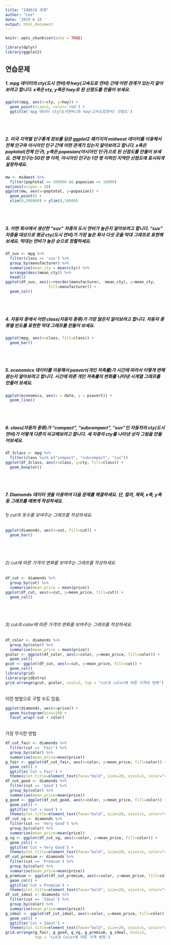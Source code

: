 ```yaml
---
title: "190610 과제"
author: "Lee"
date: '2019 6 10 '
output: html_document
---
```


```r
knitr::opts_chunk$set(echo = TRUE)
```
```r
library(dplyr)
library(ggplot2)
```

## 연습문제

##### 1. mpg 데이터의 cty(도시 연비)와 hwy(고속도로 연비) 간에 어떤 관계가 있는지 알아보려고 합니다. x축은 cty, y축은 hwy로 된 산점도를 만들어 보세요.
```r
ggplot(mpg, aes(x=cty, y=hwy)) +
  geom_point(size=2, color='red') +
  ggtitle('mpg 데이터 cty(도시연비)와 hwy(고속도로연비) 산점도')
```
<br><br>

##### 2. 미국 지역별 인구통계 정보를 담은 ggplot2 패키지의 midwest 데이터를 이용해서 전체 인구와 아시아인 인구 간에 어떤 관계가 있는지 알아보려고 합니다. x축은 poptotal(전체 인구), y축은 popasian(아시아인 인구)으로 된 산점도를 만들어 보세요. 전체 인구는 50만 명 이하, 아시아인 인구는 1만 명 이하인 지역만 산점도에 표시되게 설정하세요.
```r
mw <- midwest %>%
  filter(poptotal <= 500000 && popasian <= 10000)
options(scipen = 10)
ggplot(mw, aes(x=poptotal, y=popasian)) +
  geom_point() +
  xlim(0,500000) + ylim(0,10000)
```
<br><br>

##### 3. 어떤 회사에서 생산한 "suv" 차종의 도시 연비가 높은지 알아보려고 합니다. "suv" 차종을 대상으로 평균 cty(도시 연비)가 가장 높은 회사 다섯 곳을 막대 그래프로 표현해 보세요. 막대는 연비가 높은 순으로 정렬하세요. 
```r
df_suv <- mpg %>%
  filter(class == 'suv') %>%
  group_by(manufacturer) %>%
  summarise(mean_cty = mean(cty)) %>%
  arrange(desc(mean_cty)) %>%
  head(5)
ggplot(df_suv, aes(x=reorder(manufacturer, -mean_cty), y=mean_cty,
                   fill=manufacturer)) +
  geom_col()
```
<br><br>

##### 4. 자동차 중에서 어떤 class(자동차 종류)가 가장 많은지 알아보려고 합니다. 자동차 종류별 빈도를 표현한 막대 그래프를 만들어 보세요.
```r
ggplot(mpg, aes(x=class, fill=class)) +
  geom_bar()
```
<br><br>

##### 5. economics 데이터를 이용해서 psavert(개인 저축률)가 시간에 따라서 어떻게 변해왔는지 알아보려고 합니다. 시간에 따른 개인 저축률의 변화를 나타낸 시계열 그래프를 만들어 보세요.
```r
ggplot(economics, aes(x = date, y = psavert)) + 
  geom_line()
```
<br><br>

##### 6. class(자동차 종류)가 "compact", "subcompact", "suv"인 자동차의 cty(도시 연비)가 어떻게 다른지 비교해보려고 합니다. 세 차종의 cty를 나타낸 상자 그림을 만들어보세요.
```r
df_3class <- mpg %>%
  filter(class %in% c("compact", "subcompact", "suv"))
ggplot(df_3class, aes(x=class, y=cty, fill=class)) +
  geom_boxplot()
```
<br><br>

##### 7. Diamonds 데이터 셋을 이용하여 다음 문제를 해결하세요. 단, 컬러, 제목, x축, y축 등 그래프를 예쁘게 작성하세요.
###### 1) cut의 돗수를 보여주는 그래프를 작성하세요.
```r
ggplot(diamonds, aes(x=cut, fill=cut)) +
  geom_bar()
```
<br><br>

###### 2) cut에 따른 가격의 변화를 보여주는 그래프를 작성하세요. 
```r
df_cut <- diamonds %>%
  group_by(cut) %>%
  summarise(mean_price = mean(price))
ggplot(df_cut, aes(x=cut, y=mean_price, fill=cut)) +
  geom_col()
```
<br><br>

###### 3) cut과 color에 따른 가격의 변화를 보여주는 그래프를 작성하세요.
```r
df_color <- diamonds %>%
  group_by(color) %>%
  summarise(mean_price = mean(price)) 
gcolor <- ggplot(df_color, aes(x=color, y=mean_price, fill=color)) +
  geom_col()
gcut <- ggplot(df_cut, aes(x=cut, y=mean_price, fill=cut)) +
  geom_col()
library(grid)
library(gridExtra)
grid.arrange(gcut, gcolor, ncol=2, top = "cut과 color에 따른 가격의 변화")
```
<br>
이런 방법으로 구할 수도 있음.
```r
ggplot(diamonds, aes(x=price)) +
  geom_histogram(bins=10) +
  facet_wrap(~cut + color)
```
<br>
가장 무식한 방법
```r
df_cut_fair <- diamonds %>%
  filter(cut == 'Fair') %>%
  group_by(color) %>%
  summarise(mean_price=mean(price))
g_fair <- ggplot(df_cut_fair, aes(x=color, y=mean_price, fill=color)) +
  geom_col() +
  ggtitle('Cut = Fair') +
  theme(plot.title=element_text(face="bold", size=20, vjust=1, color="red"))
df_cut_good <- diamonds %>%
  filter(cut == 'Good') %>%
  group_by(color) %>%
  summarise(mean_price=mean(price))
g_good <- ggplot(df_cut_good, aes(x=color, y=mean_price, fill=color)) +
  geom_col() +
  ggtitle('Cut = Good') +
  theme(plot.title=element_text(face="bold", size=20, vjust=1, color="red"))
df_cut_vg <- diamonds %>%
  filter(cut == 'Very Good') %>%
  group_by(color) %>%
  summarise(mean_price=mean(price))
g_vg <- ggplot(df_cut_vg, aes(x=color, y=mean_price, fill=color)) +
  geom_col() +
  ggtitle('Cut = Very Good') +
  theme(plot.title=element_text(face="bold", size=20, vjust=1, color="red"))
df_cut_premium <- diamonds %>%
  filter(cut == 'Premium') %>%
  group_by(color) %>%
  summarise(mean_price=mean(price))
g_premium <- ggplot(df_cut_premium, aes(x=color, y=mean_price, fill=color)) +
  geom_col() +
  ggtitle('Cut = Premium') +
  theme(plot.title=element_text(face="bold", size=20, vjust=1, color="red"))
df_cut_ideal <- diamonds %>%
  filter(cut == 'Ideal') %>%
  group_by(color) %>%
  summarise(mean_price=mean(price))
g_ideal <- ggplot(df_cut_ideal, aes(x=color, y=mean_price, fill=color)) +
  geom_col() +
  ggtitle('Cut = Ideal') +
  theme(plot.title=element_text(face="bold", size=20, vjust=1, color="red"))
grid.arrange(g_fair, g_good, g_vg, g_premium, g_ideal, ncol=3,
             top = 'Cut과 Color에 따른 가격 변화')
```